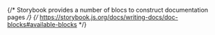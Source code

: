 
{/* Storybook provides a number of blocs to construct documentation pages */}
{/* https://storybook.js.org/docs/writing-docs/doc-blocks#available-blocks */}

<Meta of={AtomicCommerceQuerySummaryStories} />

<Title />
<Subtitle ><Description/></Subtitle>


<Canvas
  additionalActions={[
    {
      title: 'Open in GitHub',
      onClick: () => {
        window.open(
          'https://github.com/coveo/ui-kit/blob/master/packages/atomic/src/components/commerce/atomic-commerce-query-summary/atomic-commerce-query-summary.ts',
          '_blank'
        );
      },
    },
  ]}
  of={AtomicCommerceQuerySummaryStories.Default}
/>
## Properties

## Usage
This component is typically placed within the "pagination" section of the layout.
```html
<atomic-commerce-interface>
  ...
  <atomic-commerce-layout>
    ...
    <atomic-layout-section section="main">
      ...
      <atomic-layout-section section="pagination">
        
        <atomic-commerce-pager></atomic-commerce-pager>

      </atomic-layout-section>
    </atomic-layout-section>
  </atomic-commerce-layout>
</atomic-commerce-interface>
```

## Examples
<Stories title={""}/>

## Reference
<ArgTypes />

